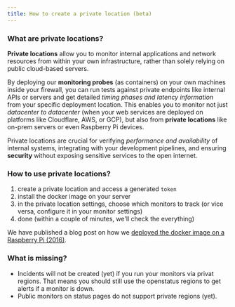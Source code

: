 ```yaml
---
title: How to create a private location (beta)
---
```


### What are private locations?

**Private locations** allow you to monitor internal applications and network resources from within your own infrastructure, rather than solely relying on public cloud-based servers. 

By deploying our **monitoring probes** (as containers) on your own machines inside your firewall, you can run tests against private endpoints like internal APIs or servers and get detailed *timing phases and latency information* from your specific deployment location. This enables you to monitor not just *datacenter to datacenter* (when your web services are deployed on platforms like Cloudflare, AWS, or GCP), but also from **private locations** like on-prem servers or even Raspberry Pi devices. 

Private locations are crucial for verifying *performance and availability* of internal systems, integrating with your development pipelines, and ensuring **security** without exposing sensitive services to the open internet.


### How to use private locations?

1. create a private location and access a generated `token`
2. install the docker image on your server
3. in the private location settings, choose which monitors to track (or vice versa, configure it in your monitor settings)
4. done (within a couple of minutes, we'll check the everything)

We have published a blog post on how we [deployed the docker image on a Raspberry Pi (2016)](https://www.openstatus.dev/blog/deploy-private-locations-raspberry-pi).

### What is missing?

- Incidents will not be created (yet) if you run your monitors via privat regions. That means you should still use the openstatus regions to get alerts if a monitor is down.
- Public monitors on status pages do not support private regions (yet).
